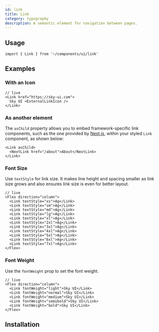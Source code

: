 ```yaml
---
id: link
title: Link
category: typography
description: A semantic element for navigation between pages.
---
```


## Usage

```tsx
import { Link } from '~/components/ui/link'
```

## Examples

### With an Icon

```tsx
// live
<Link href="https://sky-ui.com">
  Sky UI <ExternalLinkIcon />
</Link>
```

### As another element

The `asChild` property allows you to embed framework-specific link components, such as the one provided by
[Next.js](https://nextjs.org/), within your styled `Link` component, as shown below:

```tsx
<Link asChild>
  <NextLink href="/about">About</NextLink>
</Link>
```

### Font Size

Use `textStyle` for link size. It makes line height and spacing smaller as link size grows and also ensures link size is
even for better layout.

```tsx
// live
<Flex direction="column">
  <Link textStyle="xs">Ag</Link>
  <Link textStyle="sm">Ag</Link>
  <Link textStyle="md">Ag</Link>
  <Link textStyle="lg">Ag</Link>
  <Link textStyle="xl">Ag</Link>
  <Link textStyle="2xl">Ag</Link>
  <Link textStyle="3xl">Ag</Link>
  <Link textStyle="4xl">Ag</Link>
  <Link textStyle="5xl">Ag</Link>
  <Link textStyle="6xl">Ag</Link>
  <Link textStyle="7xl">Ag</Link>
</Flex>
```

### Font Weight

Use the `fontWeight` prop to set the font weight.

```tsx
// live
<Flex direction="column">
  <Link fontWeight="light">Sky UI</Link>
  <Link fontWeight="normal">Sky UI</Link>
  <Link fontWeight="medium">Sky UI</Link>
  <Link fontWeight="semibold">Sky UI</Link>
  <Link fontWeight="bold">Sky UI</Link>
</Flex>
```

## Installation

<InstallationGuide />
